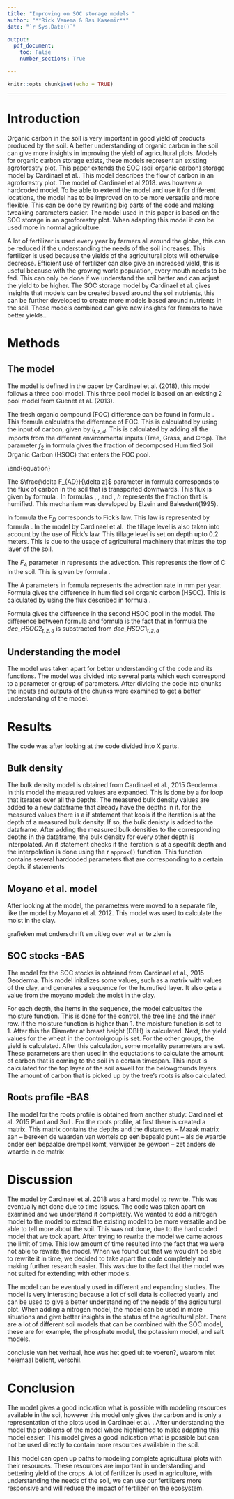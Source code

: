 ```yaml
---
title: "Improving on SOC storage models "
author: "**Rick Venema & Bas Kasemir**"
date: "`r Sys.Date()`"

output: 
  pdf_document:
    toc: False
    number_sections: True

---
```


```r
knitr::opts_chunk$set(echo = TRUE)

```
\begin{abstract}
SOC storage models can give better insights in the amount of carbon in the soil. Existing models are not versatile. Existing models were examined to make them usable for further work with the models. Eventually a lot of the model could be simplified, there were however parts that could not be simplified. We used the model from Cardinael et al. (2018)\cite{Cardinael18}. This model represents the SOC storage in the soil. The model was taken apart and the parts were examined to understand the code and what it does. The first idea was to add a nitrogen model to the code, this was however not possible due to the hard coded model. After trying to rewrite parts of the code, the factor time came across our path. This paper only gives a better insight at the model from Cardinael et al. (2018)\cite{Cardinael18}. Only a full understanding of this model can give better insights in how the model could be processed to be more efficient and versatile for use in other applications. The possibilities are available, the only obstacle is making models suited for combining. After a complete versatile model is created, we can reduce costs in agriculture by a huge amount, this is because the amount of fertilizer can be tweaked to the exact needs of the soil.
\end{abstract}

***
\twocolumn

# Introduction

Organic carbon in the soil is very important in good yield of products produced by the soil. A better understanding of organic carbon in the soil can give more insights in improving the yield of agricultural plots. Models for organic carbon storage exists, these models represent an existing agroforestry plot.
This paper extends the SOC (soil organic carbon) storage model by Cardinael et al.\cite{Cardinael18}. This model describes the flow of carbon in an agroforestry plot. The model of Cardinael et al 2018\cite{Cardinael18}. was however a hardcoded model. To be able to extend the model and use it for different locations, the model has to be improved on to be more versatile and more flexible. This can be done by rewriting big parts of the code and making tweaking parameters easier. The model used in this paper is based on the SOC storage in an agroforestry plot. When adapting this model it can be used more in normal agriculture. 
  
A lot of fertilizer is used every year by farmers all around the globe, this can be reduced if the understanding the needs of the soil increases. This fertilizer is used because the yields of the agricultural plots will otherwise decrease. Efficient use of fertilizer can also give an increased yield, this is useful because with the growing world population, every mouth needs to be fed. This can only be done if we understand the soil better and can adjust the yield to be higher. The SOC storage model by Cardinael et al.\cite{Cardinael18} gives insights that models can be created based around the soil nutrients, this can be further developed to create more models based around nutrients in the soil. These models combined can give new insights for farmers to have better yields..

# Methods
## The model

The model is defined in the paper by Cardinael et al. (2018), this model follows a three pool model. This three pool model is based on an existing 2 pool model from Guenet et al. (2013)\cite{Guenet13}.

The fresh organic compound (FOC) difference can be found in formula \ref{eq:deltafoc}. This formula calculates the difference of FOC. This is calculated by using the input of carbon, given by $I_{t,z,d}$. This is calculated by adding all the imports from the different environmental inputs (Tree, Grass, and Crop). The parameter $f_{2}$ in formula \ref{eq:deltafoc} gives the fraction of decomposed Humified Soil Organic Carbon (HSOC) that enters the FOC pool.

\begin{equation} \label{eq:deltafoc}\
\begin{aligned}
\frac{\delta FOC_{t,z,d}}{\delta t} = I_{t,z,d} + \frac{\delta F_{AD}}{\delta z} + h * f_{2}* dec\_HSOC_{t,z,d} \\ + h *dec\_HSOC2_{tzd} - dec\_FOC_{t,z,d} 
\end{aligned}
\end{equation}

The $\frac{\delta F_{AD}}{\delta z}$ parameter in formula \ref{eq:deltafoc} corresponds to the flux of carbon in the soil that is transported downwards. This flux is given by formula \ref{eq:FAD}. In formulas \ref{eq:deltafoc}, \ref{eq:deltahsoc1}, and \ref{eq:deltahsoc2}, $h$ represents the fraction that is humified. This mechanism was developed by Elzein and Balesdent(1995)\cite{ElzBa95}.

\begin{equation} \label{eq:FAD}
  F_{AD} = F_{A} + F_{D}
\end{equation}

In formula \ref{eq:FAD} the $F_{D}$ corresponds to Fick's law. This law is represented by formula \ref{eq:fick}. In the model by Cardinael et al. \ref{Cardinael18} the tillage level is also taken into account by the use of Fick's law. This tillage level is set on depth upto 0.2 meters. This is due to the usage of agricultural machinery that mixes the top layer of the soil. 

\begin{equation} \label{eq:fick}
  F_{D} = -D * \frac{\delta ^2 C}{\delta z^2}
\end{equation}

The $F_{A}$ parameter in \ref{eq:FAD} represents the advection. This represents the flow of C in the soil. This is given by formula \ref{eq:advec}.

\begin{equation} \label{eq:advec}
  F_{A} = A * C
\end{equation}

The A parameters in formula \ref{eq:advec} represents the advection rate in mm per year. 
Formula \ref{eq:deltahsoc1} gives the difference in humified soil organic carbon (HSOC). This is calculated by using the flux described in formula \ref{eq:fick}.

\begin{equation} \label{eq:deltahsoc1}
 \frac{\delta HSOC1}{\delta t} = \frac{\delta F_{AD}}{\delta z} + h * f_{1} * dec\_FOC_{t,z,d} - dec\_HSOC1_{t,z,d}
\end{equation}

Formula \ref{eq:deltahsoc2} gives the difference in the second HSOC pool in the model. The difference between formula \ref{eq:deltahsoc2} and formula \ref{eq:deltahsoc1} is the fact that in formula \ref{eq:deltahsoc2} the $dec\_HSOC2_{t,z,d}$ is substracted from $dec\_HSOC1_{t,z,d}$


\begin{equation} \label{eq:deltahsoc2}
\begin{aligned}
  \frac{\delta HSOC2}{\delta t} = \frac{\delta F_{AD}}{\delta z} + h * (1-f_{1} * dec\_FOC_{t,z,d} \\  + h *(1-f_{2})*dec\_HSOC1_{t,z,d} - dec\_HSOC2_{t,z,d}
\end{aligned}
\end{equation}

## Understanding the model

The model was taken apart for better understanding of the code and its functions. The model was divided into several parts which each correspond to a parameter or group of parameters. After dividing the code into chunks the inputs and outputs of the chunks were examined to get a better understanding of the model. 



# Results
The code was after looking at the code divided into X parts. 

## Bulk density
The bulk density model is obtained from Cardinael et al., 2015 Geoderma \cite{CardinaelGeoderma} . In this model the measured values are expanded. This is done by a for loop that iterates over all the depths. The measured bulk density values are added to a new dataframe that already have the depths in it. for the measured values there is a if statement that kools if the iteration is at the depth of a measured bulk density. If so, the bulk denisty is added to the dataframe. 
After adding the measured bulk densities to the corresponding depths in the dataframe, the bulk density for every other depth is interpolated. An if statement checks if the iteration is at a specifik depth and the interpolation is done using the r ```approx()``` function. This function contains several hardcoded parameters that are corresponding to a certain depth.
if statements

## Moyano et al. model
After looking at the model, the parameters were moved to a separate file, like the model by Moyano et al. 2012\cite{Moyano12}. This model was used to calculate the moist in the clay. 

grafieken met onderschrift en uitleg over wat er te zien is

## SOC stocks -BAS
The model for the SOC stocks is obtained from Cardinael et al., 2015 Geoderma\cite{CardinaelGeoderma}. This model initalizes some values, such as a matrix with values of the clay, and generates a sequence for the humufied layer. It also gets a value from the moyano model: the moist in the clay.

For each depth, the items in the sequence, the model calcualtes the moisture function. This is done for the control, the tree line and the inner row. if the moisture function is higher than 1. the moisture function is set to 1. 
After this the Diameter at breast height (DBH) is calculated. Next, the yield values for the wheat in the controlgroup is set. For the other groups, the yield is calculated. After this calculation, some mortality parameters are set. These parameters are then used in the equotations to calculate the amount of carbon that is coming to the soil in a certain timespan. This input is calculated for the top layer of the soil aswell for the belowgrounds layers. The amount of carbon that is picked up by the tree's roots is also calculated.

## Roots profile -BAS
The model for the roots profile is obtained from another study: Cardinael et al. 2015 Plant and Soil \cite{CardinaelRoot}.
For the roots profile, at first there is created a matrix. This matrix contains the depths and the distances. 
-- Maaak matrix aan
-- bereken de waarden van wortels op een bepaald punt
-- als de waarde onder een bepaalde drempel komt, verwijder ze gewoon
-- zet anders de waarde in de matrix

# Discussion

The model by Cardinael et al. 2018 \cite{Cardinael18} was a hard model to rewrite. This was eventually not done due to time issues. The code was taken apart en examined and we understand it completely. We wanted to add a nitrogen model to the model to extend the existing model to be more versatile and be able to tell more about the soil. This was not done, due to the hard coded model that we took apart. After trying to rewrite the model we came across the limit of time. This low amount of time resulted into the fact that we were not able to rewrite the model. When we found out that we wouldn't be able to rewrite it in time, we decided to take apart the code completely and making further research easier. This was due to the fact that the model was not suited for extending with other models. 
  
The model can be eventually used in different and expanding studies. The model is very interesting because a lot of soil data is collected yearly and can be used to give a better understanding of the needs of the agricultural plot. When adding a nitrogen model, the model can be used in more situations and give better insights in the status of the agricultural plot. There are a lot of different soil models that can be combined with the SOC model, these are for example, the phosphate model, the potassium model, and salt models. 


 conclusie van het verhaal, hoe was het goed uit te voeren?, waarom niet helemaal belicht, verschil.


# Conclusion
The model gives a good indication what is possible with modeling resources available in the soi, however this model only gives the carbon and is only a representation of the plots used in Cardinael et al. \cite{Cardinael18}. After understanding the model the problems of the model where highlighted to make adapting this model easier. This model gives a good indication what is possible but can not be used directly to contain more resources available in the soil. 
  
This model can open up paths to modeling complete agricultural plots with their resources. These resources are important in understanding and bettering yield of the crops. A lot of fertilizer is used in agriculture, with understanding the needs of the soil, we can use our fertilizers more responsive and will reduce the impact of fertilizer on the ecosystem. 

\begin{thebibliography}{9}

\bibitem{Cardinael18}
Cardinael, R., Guenet, B., Chevallier, T., Dupraz, C., Cozzi, T., and Chenu, C.: \textit{High organic imputs explain shallow and deep SOC storage in a long-term agroforestry system - combining experimental and modeling approaches}, Biogeosciences, 15, 297-317, https://di.org/10.5194/bg-15-297-2018, 2018.

\bibitem{Soertaert10} 
Soetaert, K., Petzoldt, T., and Woodrow Setzer, R.: \textit{Solving differential equations in R: package deSolve}, J. Stat. Softw., 33, 1-25, 2010.

\bibitem{Moyano12}
Moyano, F. E., Vasilyeva, N., Bouckaert, L., Cook, F., Craine, J., Curiel Yuste, J., Don, A., Epron, D., Formanek, P., Franzluebbers, A., Ilstedt, U., K???tterer, T., Orchard, V., Reichstein, M., Rey, A., Ruamps, L., Subke, J.-A., Thomsen, I. K., and Chenu, C.:\textit{ The moisture response of soil heterotrophic respiration: interaction with soil properties}, Biogeosciences, 9, 1173-1182, https://doi.org/10.5194/bg-9-1173-2012, 2012.

\bibitem{CardinaelGeoderma}
Cardinael, R., Chevallier, T., Barthes, B., Saby, N., Parent, T., Dupraz, C., Bernoux, M., Chenu, C.,. \textit{Impact of alley cropping agroforestry on stocks, forms and spatial distribution of soil organic carbon - A case study in a Mediterranean context}. Geoderma. 259-260. 288-299. 10.1016/j.geoderma.2015.06.015. 

\bibitem{CardinaelRoot}
Germon, A., Cardinael, R., Dupraz, C., Laclau, J.P., Jourdan, C. (2015). \textit{Fine root lifespan depending on their diameter and soil depth.} 10.13140/RG.2.1.3101.0967.

\bibitem{Guenet13}
Guenet, B., Eglin, T., Vasilyeva, N., Peylin, P., Ciais, P., and Chenu, C.: \textit{The relative importance of decomposition and transport mechanisms in accounting for soil organic carbon pro???les}, Biogeosciences, 10, 2379-2392, https://doi.org/10.5194/bg-102379-2013, 2013.

\bibitem{ElzBa95}
Elzein, A. and Balesdent, J.:\textit{Mechanistic simulation of vertical distribution of carbon concentrations and residence times in soils}, Soil Sci. Soc. Am. J., 59, 1328-1335, 1995.
\end{thebibliography}
\onecolumn











